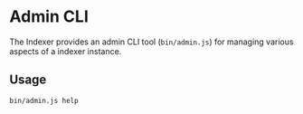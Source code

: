 # Admin CLI

The Indexer provides an admin CLI tool (`bin/admin.js`) for managing various aspects of a indexer instance.

## Usage

```bash
bin/admin.js help
```
